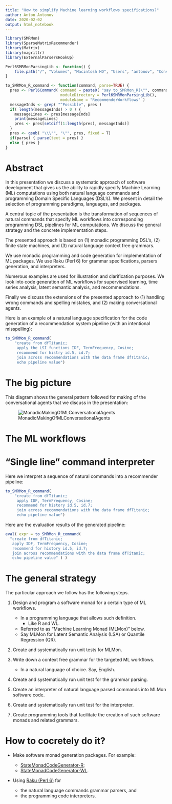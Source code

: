 ```yaml
---
title: "How to simplify Machine learning workflows specifications?"
author: Anton Antonov
date: 2020-02-02
output: html_notebook
---
```


```r
library(SMRMon)
library(SparseMatrixRecommender)
library(Matrix)
library(magrittr)
library(ExternalParsersHookUp)
```

```r
Perl6SMRMonParsingLib <- function() {
    file.path("/", "Volumes", "Macintosh HD", "Users", "antonov", "ConversationalAgents", "Packages", "Perl6", "RecommenderWorkflows", "lib")
}
```

```r
to_SMRMon_R_command <- function(command, parse=TRUE) {
  pres <- Perl6Command( command = paste0( "say to_SMRMon_R(\"", command, "\")"),
                        moduleDirectory = Perl6SMRMonParsingLib(),
                        moduleName = "RecommenderWorkflows" )
  messageInds <- grep( "^Possible", pres )
  if( length(messageInds) > 0 ) {
    messageLines <- pres[messageInds]
    print(messageLines)
    pres <- pres[setdiff(1:length(pres), messageInds)]
  }
  pres <- gsub( "\\\"", "\"", pres, fixed = T)
  if(parse) { parse(text = pres) }
  else { pres }
}
```

# Abstract 

In this presentation we discuss a systematic approach of software development
that gives us the ability to rapidly specify Machine Learning (ML) computations
using both natural language commands and programming Domain Specific Languages (DSL's).
We present in detail the selection of programming paradigms, languages, and packages.

A central topic of the presentation is the transformation of sequences of natural commands 
that specify ML workflows into corresponding programming DSL pipelines for ML 
computations. We discuss the general strategy and the concrete implementation steps.

The presented approach is based on
(1) monadic programming DSL's, 
(2) finite state machines, and
(3) natural language context free grammars.

We use monadic programming and code generation for implementation of ML packages.
We use Raku (Perl 6) for grammar specifications, parsers generation, and interpreters.

Numerous examples are used for illustration and clarification purposes.
We look into code generation of ML workflows for supervised learning,
time series analysis, latent semantic analysis, and recommendations. 

Finally we discuss the extensions of the presented approach to (1) handling wrong commands and
spelling mistakes, and (2) making conversational agents.

Here is an example of a natural language specification for the code generation of 
a recommendation system pipeline (with an intentional misspelling):

```r
to_SMRMon_R_command( 
    "create from dfTitanic;
     apply the LSI functions IDF, TermFrequency, Cosine;
     recommend for histry id.5, id.7; 
     join across recommendations with the data frame dfTitanic; 
     echo pipeline value")
```

# The big picture

This diagram shows the general pattern followed for making of the conversational agents 
that we discuss in the presentation:

![MonadicMakingOfMLConversationalAgents](https://github.com/antononcube/ConversationalAgents/raw/master/ConceptualDiagrams/Monadic-making-of-ML-conversational-agents.jpg)

# The ML workflows

# "Single line" command interpreter

Here we interpret a sequence of natural commands into a recommender pipeline:

```r
to_SMRMon_R_command( 
    "create from dfTitanic;
     apply IDF, TermFrequency, Cosine;
     recommend for history id.5, id.7; 
     join across recommendations with the data frame dfTitanic; 
     echo pipeline value")
```

Here are the evaluation results of the generated pipeline:

```r
eval( expr = to_SMRMon_R_command( 
  "create from dfTitanic;
   apply IDF, TermFrequency, Cosine;
   recommend for history id.5, id.7; 
   join across recommendations with the data frame dfTitanic; 
   echo pipeline value" ) )
```


# The general strategy

The particular approach we follow has the following steps.

1. Design and program a software monad for a certain type of ML workflows.
   - In a programming language that allows such definition.
     - Like R and WL.
   - Referred to as "Machine Learning Monad (MLMon)" below.
   - Say MLMon for Latent Semantic Analysis (LSA) or Quantile Regression (QR).
     
2. Create and systematically run unit tests for MLMon.
     
3. Write down a context free grammar for the targeted ML workflows.
   - In a natural language of choice. Say, English.
   
4. Create and systematically run unit test for the grammar parsing.

5. Create an interpreter of natural language parsed commands into MLMon software code.

6. Create and systematically run unit test for the interpreter.

7. Create programming tools that facilitate the creation of such software monads and related grammars.


# How to cocretely do it?

- Make software monad generation packages. For example:

  - [StateMonadCodeGenerator-R](https://github.com/antononcube/R-packages/tree/master/StateMonadCodeGenerator);
  - [StateMonadCodeGenerator-WL](https://github.com/antononcube/MathematicaForPrediction/blob/master/MonadicProgramming/StateMonadCodeGenerator.m).

- Using [Raku (Perl 6)](https://www.raku.org) for
  - the natural language commands grammar parsers, and 
  - the programming code interpreters.
  
 


